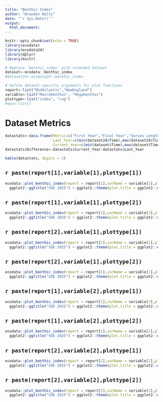 ```yaml
---
title: "Benthic Index"
author: "Brandon Beltz"
date: "`r Sys.Date()`"
output:
  html_document:
---
```


```r
knitr::opts_chunk$set(echo = TRUE)
library(ecodata)
library(ecodata24)
library(dplyr)
library(knitr)

# Replace 'benthic_index' with intended dataset
dataset<-ecodata::benthic_index
#dataset24<-ecodata24::benthic_index

# Define dataset-specific arguments for plot functions
report<-list("MidAtlantic","NewEngland")
variable<-list("Macrobenthos", "Megabenthos")
plottype<-list("index", "cog")
#epu<-list()
```

# Dataset Metrics {.tabset}
```r
datastats<-data.frame(Metric=c("First Year","Final Year","Series Length","Minimum Value","Maximum Value","Mean Value","Median Value","# NAs"),
                      Last_Year=c(min(dataset24$Time),max(dataset24$Time),max(dataset24$Time)-min(dataset24$Time),min(dataset24$Value, na.rm = T),max(dataset24$Value, na.rm = T),mean(dataset24$Value, na.rm = T),median(dataset24$Value, na.rm = T),sum(is.na(dataset24$Value))),
                      Current_Year=c(min(dataset$Time),max(dataset$Time),max(dataset$Time)-min(dataset$Time),min(dataset$Value, na.rm = T),max(dataset$Value, na.rm = T),mean(dataset$Value, na.rm = T),median(dataset$Value, na.rm = T),sum(is.na(dataset24$Value))))
datastats$Difference<-datastats$Current_Year-datastats$Last_Year

kable(datastats, digits = 2)
```

## `r paste(report[1],variable[1],plottype[1])`
```r
ecodata::plot_benthic_index(report = report[1],varName = variable[1],plottype = plottype[1], n = 10) + 
  ggplot2::ggtitle("SOE 2025") + ggplot2::theme(plot.title = ggplot2::element_text(size = 20))
```

## `r paste(report[1],variable[1],plottype[2])`
```r
ecodata::plot_benthic_index(report = report[1],varName = variable[1],plottype = plottype[2], n = 10) + 
  ggplot2::ggtitle("SOE 2025") + ggplot2::theme(plot.title = ggplot2::element_text(size = 20))
```

## `r paste(report[2],variable[1],plottype[1])`
```r
ecodata::plot_benthic_index(report = report[2],varName = variable[1],plottype = plottype[1], n = 10) + 
  ggplot2::ggtitle("SOE 2025") + ggplot2::theme(plot.title = ggplot2::element_text(size = 20))
```

## `r paste(report[2],variable[1],plottype[2])`
```r
ecodata::plot_benthic_index(report = report[2],varName = variable[1],plottype = plottype[2], n = 10) + 
  ggplot2::ggtitle("SOE 2025") + ggplot2::theme(plot.title = ggplot2::element_text(size = 20))
```

## `r paste(report[1],variable[2],plottype[1])`
```r
ecodata::plot_benthic_index(report = report[1],varName = variable[2],plottype = plottype[1], n = 10) + 
  ggplot2::ggtitle("SOE 2025") + ggplot2::theme(plot.title = ggplot2::element_text(size = 20))
```

## `r paste(report[1],variable[2],plottype[2])`
```r
ecodata::plot_benthic_index(report = report[1],varName = variable[2],plottype = plottype[2], n = 10) + 
  ggplot2::ggtitle("SOE 2025") + ggplot2::theme(plot.title = ggplot2::element_text(size = 20))
```

## `r paste(report[2],variable[2],plottype[1])`
```r
ecodata::plot_benthic_index(report = report[2],varName = variable[2],plottype = plottype[1], n = 10) + 
  ggplot2::ggtitle("SOE 2025") + ggplot2::theme(plot.title = ggplot2::element_text(size = 20))
```

## `r paste(report[2],variable[2],plottype[2])`
```r
ecodata::plot_benthic_index(report = report[2],varName = variable[2],plottype = plottype[2], n = 10) + 
  ggplot2::ggtitle("SOE 2025") + ggplot2::theme(plot.title = ggplot2::element_text(size = 20))
```

